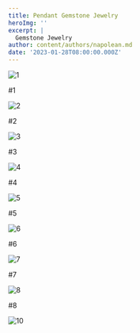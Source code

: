 ```yaml
---
title: Pendant Gemstone Jewelry
heroImg: ''
excerpt: |
  Gemstone Jewelry
author: content/authors/napolean.md
date: '2023-01-28T08:00:00.000Z'
---
```


![](/uploads/IMG_7650.jpg "1")

\#1

![](/uploads/IMG_7654.jpg "2")

\#2

![](/uploads/IMG_7655.jpg "3")

\#3

![](/uploads/IMG_7656.jpg "4")

\#4



![](/uploads/IMG_7657.jpg "5")

\#5



![](/uploads/IMG_7659.jpg "6")

\#6



![](/uploads/IMG_7659.jpg "7")

\#7

![](/uploads/IMG_7662.jpg "8")

\#8

![](/uploads/IMG_7688.jpg "10")

